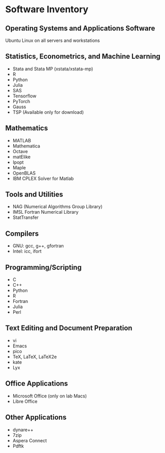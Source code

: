 # Software Inventory

## Operating Systems and Applications Software

Ubuntu Linux on all servers and workstations

## Statistics, Econometrics, and Machine Learning

 - Stata and Stata MP (xstata/xstata-mp)
 - R
 - Python
 - Julia
 - SAS
 - Tensorflow
 - PyTorch
 - Gauss
 - TSP (Available only for download)

## Mathematics

 - MATLAB
 - Mathematica
 - Octave
 - matElike
 - Ipopt
 - Maple
 - OpenBLAS
 - IBM CPLEX Solver for Matlab

## Tools and Utilities

 - NAG (Numerical Algorithms Group Library)
 - IMSL Fortran Numerical Library
 - StatTransfer

## Compilers

 - GNU: gcc, g++, gfortran
 - Intel: icc, ifort

## Programming/Scripting

 - C
 - C++
 - Python
 - R
 - Fortran
 - Julia
 - Perl

## Text Editing and Document Preparation

 - vi
 - Emacs
 - pico
 - TeX, LaTeX, LaTeX2e
 - kate
 - Lyx

## Office Applications

 - Microsoft Office (only on lab Macs)
 - Libre Office

## Other Applications

 - dynare++
 - 7zip
 - Aspera Connect
 - Pdftk
